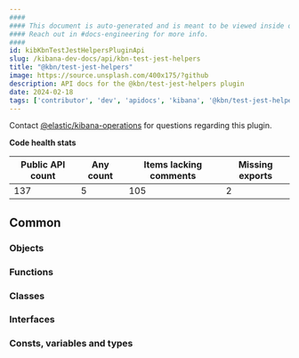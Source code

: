 ```yaml
---
####
#### This document is auto-generated and is meant to be viewed inside our experimental, new docs system.
#### Reach out in #docs-engineering for more info.
####
id: kibKbnTestJestHelpersPluginApi
slug: /kibana-dev-docs/api/kbn-test-jest-helpers
title: "@kbn/test-jest-helpers"
image: https://source.unsplash.com/400x175/?github
description: API docs for the @kbn/test-jest-helpers plugin
date: 2024-02-18
tags: ['contributor', 'dev', 'apidocs', 'kibana', '@kbn/test-jest-helpers']
---
```




Contact [@elastic/kibana-operations](https://github.com/orgs/elastic/teams/kibana-operations) for questions regarding this plugin.

**Code health stats**

| Public API count  | Any count | Items lacking comments | Missing exports |
|-------------------|-----------|------------------------|-----------------|
| 137 | 5 | 105 | 2 |

## Common

### Objects
<DocDefinitionList data={kbnTestJestHelpersObj.common.objects}/>

### Functions
<DocDefinitionList data={kbnTestJestHelpersObj.common.functions}/>

### Classes
<DocDefinitionList data={kbnTestJestHelpersObj.common.classes}/>

### Interfaces
<DocDefinitionList data={kbnTestJestHelpersObj.common.interfaces}/>

### Consts, variables and types
<DocDefinitionList data={kbnTestJestHelpersObj.common.misc}/>

